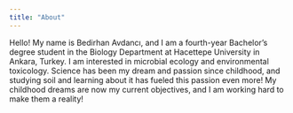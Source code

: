 ---
title: "About"
---

Hello! My name is Bedirhan Avdancı, and I am a fourth-year Bachelor’s degree student in the Biology Department at Hacettepe University in Ankara, Turkey. I am interested in microbial ecology and environmental toxicology.
Science has been my dream and passion since childhood, and studying soil and learning about it has fueled this passion even more! My childhood dreams are now my current objectives, and I am working hard to make them a reality!

